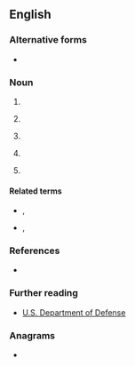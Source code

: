 {{also|DoD|dod|död|død}}
==English==

===Alternative forms===
* {{l|en|DoD}}

===Noun===
{{en-noun|?}}

# {{initialism of|{{l|en|date|Date}} {{l|en|of}} {{l|en|death|Death}}|lang=en}}
# {{lb|en|automotive}} {{initialism of|{{l|en|displacement|Displacement}}[[-]]{{l|en|on}}[[-]]{{l|en|demand|Demand}}|dot=|lang=en}} {{gloss|a type of engine that can shut down cylinders when not needed}}
# {{lb|en|printing}} {{initialism of|{{l|en|drop|Drop}}[[-]]{{l|en|on}}[[-]]{{l|en|demand|Demand}}|lang=en}}
# {{lb|en|scrum|sortware}} {{initialism of|{{l|en|definition|Definition}} {{l|en|of}} {{l|en|done|Done}}|lang=en}}
# {{lb|en|US|military}} {{initialism of|{{l|en|department|Department}} {{l|en|of}} {{l|en|defense|Defense}}|lang=en}}

====Related terms====
* {{sense|printing}} {{l|en|CIJ}}, {{l|en|TIJ}}
* {{sense|US|military}} {{l|en|DND}}, {{l|en|MOD}}

===References===
* {{pedia}}

===Further reading===
* [http://www.defenselink.mil/ U.S. Department of Defense]

===Anagrams===
* {{anagrams|en|a=ddo|-odd|DDO|ODD|odd}}